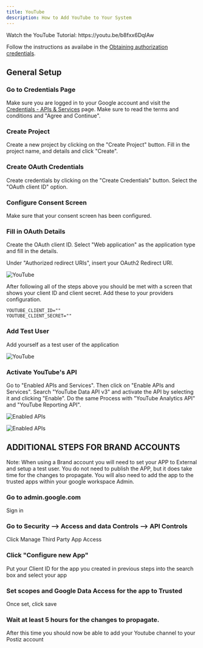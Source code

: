 ```yaml
---
title: YouTube
description: How to Add YouTube to Your System
---
```



<Callout>
Watch the YouTube Tutorial: 
https://youtu.be/b8fxx6DqIAw
</Callout>

Follow the instructions as availabe in the [Obtaining authorization credentials](https://developers.google.com/youtube/registering_an_application).

<Steps>

## General Setup

### Go to Credentials Page
Make sure you are logged in to your Google account and visit the [Credentials - APIs & Services](https://console.cloud.google.com/projectselector2/apis/credentials) page. Make sure to read the terms and conditions and "Agree and Continue".

### Create Project
Create a new project by clicking on the "Create Project" button. Fill in the project name, and details and click "Create".

### Create OAuth Credentials
Create credentials by clicking on the "Create Credentials" button. Select the "OAuth client ID" option.

### Configure Consent Screen
Make sure that your consent screen has been configured.

### Fill in OAuth Details
Create the OAuth client ID. Select "Web application" as the application type and fill in the details.

<OAuth2Redirect provider = "youtube" />

Under "Authorized redirect URIs", insert your OAuth2 Redirect URI.

![YouTube](/images/providers/youtube/youtube-001.png)

After following all of the steps above you should be met with a screen that shows your client ID and client secret. Add these to your providers configuration.

```env
YOUTUBE_CLIENT_ID=""
YOUTUBE_CLIENT_SECRET=""
```

### Add Test User

Add yourself as a test user of the application

![YouTube](/images/providers/youtube/YouTube-Add-Test-Users.png)

### Activate YouTube's API
Go to "Enabled APIs and Services". Then click on "Enable APIs and Services". Search "YouTube Data API v3" and activate the API by selecting it and clicking "Enable". Do the same Process with "YouTube Analytics API" and "YouTube Reporting API".

![Enabled APIs](/images/providers/youtube/YouTube-Enabled-APIs.png)

![Enabled APIs](/images/providers/youtube/Enable-APIs-and-Services.png)

</Steps>

## ADDITIONAL STEPS FOR BRAND ACCOUNTS
Note: When using a Brand account you will need to set your APP to External and setup a test user.
You do not need to publish the APP, but it does take time for the changes to propagate. 
You will also need to add the app to the trusted apps within your google workspace Admin. 

### Go to admin.google.com
Sign in

### Go to Security --> Access and data Controls --> API Controls
Click Manage Third Party App Access

### Click "Configure new App"
Put your Client ID for the app you created in previous steps into the search box and select your app

### Set scopes and Google Data Access for the app to Trusted
Once set, click save

### Wait at least 5 hours for the changes to propagate.
After this time you should now be able to add your Youtube channel to your Postiz account
